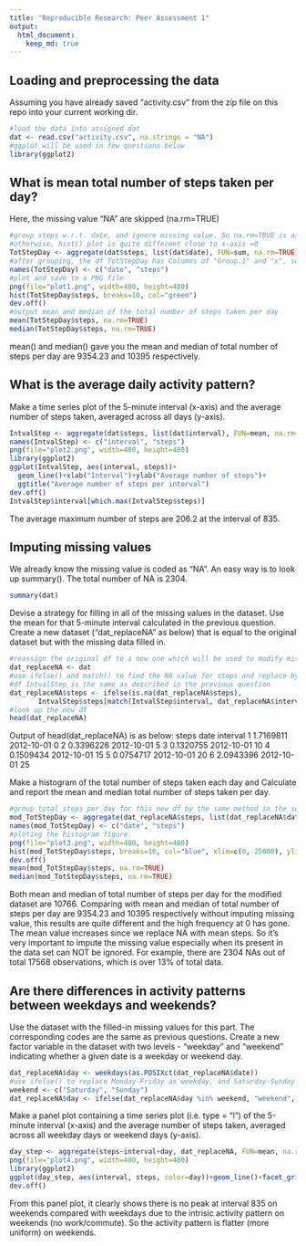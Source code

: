 ---
title: "Reproducible Research: Peer Assessment 1"
output: 
  html_document:
    keep_md: true
---


## Loading and preprocessing the data
Assuming you have already saved "activity.csv" from the zip file on this repo into your current working dir. 

```{r}
#load the data into assigned dat
dat <- read.csv("activity.csv", na.strings = "NA")
#ggplot will be used in few questions below
library(ggplot2)
```

## What is mean total number of steps taken per day?
Here, the missing value "NA" are skipped (na.rm=TRUE)

```{r}
#group steps w.r.t. date, and ignore missing value. So na.rm=TRUE is assumed here, 
#otherwise, hist() plot is quite different close to x-axis =0
TotStepDay <- aggregate(dat$steps, list(dat$date), FUN=sum, na.rm=TRUE)
#after grouping, the df TotStepDay has Columns of "Group.1" and "x", so reassign the names
names(TotStepDay) <- c("date", "steps")
#plot and save to a PNG file
png(file="plot1.png", width=480, height=480)
hist(TotStepDay$steps, breaks=10, col="green")
dev.off()
#output mean and median of the total number of steps taken per day
mean(TotStepDay$steps, na.rm=TRUE)
median(TotStepDay$steps, na.rm=TRUE)
```

mean() and median() gave you the mean and median of total number of steps per day are 9354.23 and 10395 respectively.

## What is the average daily activity pattern?
Make a time series plot of the 5-minute interval (x-axis) and the average number of steps taken, averaged across all days (y-axis).

```{r}
IntvalStep <- aggregate(dat$steps, list(dat$interval), FUN=mean, na.rm=TRUE)
names(IntvalStep) <- c("interval", "steps")
png(file="plot2.png", width=480, height=480)
library(ggplot2)
ggplot(IntvalStep, aes(interval, steps))+
  geom_line()+xlab("Interval")+ylab("Average number of steps")+
  ggtitle("Average number of steps per interval")
dev.off()
IntvalStep$interval[which.max(IntvalStep$steps)]
```

The average maximum number of steps are 206.2 at the interval of 835.

## Imputing missing values

We already know the missing value is coded as "NA". An easy way is to look up summary().
The total number of NA is 2304.

```{r}
summary(dat)
```

Devise a strategy for filling in all of the missing values in the dataset. Use the mean for that 5-minute interval calculated in the previous question. Create a new dataset ("dat_replaceNA" as below) that is equal to the original dataset but with the missing data filled in.

```{r}
#reassign the original df to a new one which will be used to modify missing values
dat_replaceNA <- dat
#use ifelse() and match() to find the NA value for steps and replace by mean steps per interval
#df IntvalStep is the same as described in the previous question
dat_replaceNA$steps <- ifelse(is.na(dat_replaceNA$steps), 
       IntvalStep$steps[match(IntvalStep$interval, dat_replaceNA$interval)], dat_replaceNA$steps)
#look up the new df
head(dat_replaceNA)
```
Output of head(dat_replaceNA) is as below:
      steps       date interval
1 1.7169811 2012-10-01        0
2 0.3396226 2012-10-01        5
3 0.1320755 2012-10-01       10
4 0.1509434 2012-10-01       15
5 0.0754717 2012-10-01       20
6 2.0943396 2012-10-01       25

Make a histogram of the total number of steps taken each day and Calculate and report the mean and median total number of steps taken per day. 
```{r}
#group total steps per day for this new df by the same method in the second question.
mod_TotStepDay <- aggregate(dat_replaceNA$steps, list(dat_replaceNA$date), FUN=sum)
names(mod_TotStepDay) <- c("date", "steps")
#ploting the histogram figure
png(file="plot3.png", width=480, height=480)
hist(mod_TotStepDay$steps, breaks=10, col="blue", xlim=c(0, 25000), ylim=c(0, 25))
dev.off()
mean(mod_TotStepDay$steps, na.rm=TRUE)
median(mod_TotStepDay$steps, na.rm=TRUE)
```

Both mean and median of total number of steps per day for the modified dataset are 10766. Comparing with mean and median of total number of steps per day are 9354.23 and 10395 respectively without imputing missing value, this results are quite different and the high frequency at 0 has gone. The mean value increases since we replace NA with mean steps. So it's very important to impute the missing value especially when its present in the data set can NOT be ignored. For example, there are 2304 NAs out of total 17568 observations, which is over 13% of total data. 

## Are there differences in activity patterns between weekdays and weekends?
Use the dataset with the filled-in missing values for this part. The corresponding codes are the same as previous questions.
Create a new factor variable in the dataset with two levels - "weekday" and "weekend" indicating whether a given date is a weekday or weekend day.

```{r}
dat_replaceNA$day <- weekdays(as.POSIXct(dat_replaceNA$date))
#use ifelse() to replace Monday-Friday as weekday, and Saturday-Sunday as weekend
weekend <- c("Saturday", "Sunday")
dat_replaceNA$day <- ifelse(dat_replaceNA$day %in% weekend, "weekend", "weekday")
```

Make a panel plot containing a time series plot (i.e. type = "l") of the 5-minute interval (x-axis) and the average number of steps taken, averaged across all weekday days or weekend days (y-axis).
```{r}
day_step <- aggregate(steps~interval+day, dat_replaceNA, FUN=mean, na.rm=TRUE)
png(file="plot4.png", width=480, height=480)
library(ggplot2)
ggplot(day_step, aes(interval, steps, color=day))+geom_line()+facet_grid(day~.)
dev.off()
```

From this panel plot, it clearly shows there is no peak at interval 835 on weekends compared with weekdays due to the intrisic activity pattern on weekends (no work/commute). So the activity pattern is flatter (more uniform) on weekends.
